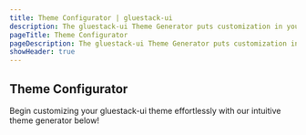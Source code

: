```yaml
---
title: Theme Configurator | gluestack-ui
description: The gluestack-ui Theme Generator puts customization in your hands, allowing you to tailor your Gluestack theme to suit your preferences. With this intuitive tool, you can effortlessly adjust your project's theme and colors.
pageTitle: Theme Configurator
pageDescription: The gluestack-ui Theme Generator puts customization in your hands, allowing you to tailor your Gluestack theme to suit your preferences. With this intuitive tool, you can effortlessly adjust your project's theme and colors.
showHeader: true
---
```




<Meta title="with-gluestack/Guides/Theme Configuration/Theme Configurator" />

## Theme Configurator

Begin customizing your gluestack-ui theme effortlessly with our intuitive theme generator below!

<ThemeConfiguratorComponent />
